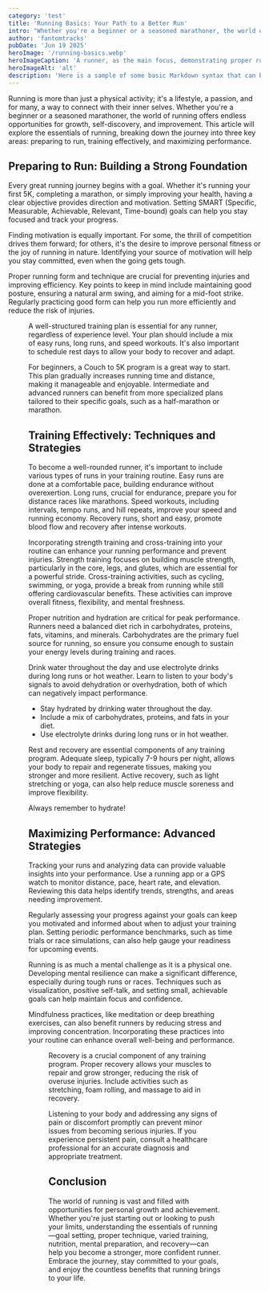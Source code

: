 ```yaml
---
category: 'test'
title: 'Running Basics: Your Path to a Better Run'
intro: "Whether you're a beginner or a seasoned marathoner, the world of running offers endless opportunities for growth, self-discovery, and improvement."
author: 'fantomtracks'
pubDate: 'Jun 19 2025'
heroImage: '/running-basics.webp'
heroImageCaption: 'A runner, as the main focus, demonstrating proper running form with a knee drive on a scenic path in Prospect Park, Brooklyn. Shot close-up on a Canon EOS R5 with a 70-200mm f/2.8 lens at 200mm, ensuring the runner remains centered and prominent --ar 16:9'
heroImageAlt: 'alt'
description: 'Here is a sample of some basic Markdown syntax that can be used when writing Markdown content in Astro.'
---
```


Running is more than just a physical activity; it's a lifestyle, a passion, and for many, a way to connect with their inner selves. Whether you're a beginner or a seasoned marathoner, the world of running offers endless opportunities for growth, self-discovery, and improvement. This article will explore the essentials of running, breaking down the journey into three key areas: preparing to run, training effectively, and maximizing performance.



## Preparing to Run: Building a Strong Foundation
Every great running journey begins with a goal. Whether it's running your first 5K, completing a marathon, or simply improving your health, having a clear objective provides direction and motivation. Setting SMART (Specific, Measurable, Achievable, Relevant, Time-bound) goals can help you stay focused and track your progress.

Finding motivation is equally important. For some, the thrill of competition drives them forward; for others, it's the desire to improve personal fitness or the joy of running in nature. Identifying your source of motivation will help you stay committed, even when the going gets tough.

Proper running form and technique are crucial for preventing injuries and improving efficiency. Key points to keep in mind include maintaining good posture, ensuring a natural arm swing, and aiming for a mid-foot strike. Regularly practicing good form can help you run more efficiently and reduce the risk of injuries.

<Figure src={myImage} alt="An image" caption="This is a caption" widths={[200, 400, 1440]}/>

A well-structured training plan is essential for any runner, regardless of experience level. Your plan should include a mix of easy runs, long runs, and speed workouts. It's also important to schedule rest days to allow your body to recover and adapt.

For beginners, a Couch to 5K program is a great way to start. This plan gradually increases running time and distance, making it manageable and enjoyable. Intermediate and advanced runners can benefit from more specialized plans tailored to their specific goals, such as a half-marathon or marathon.

## Training Effectively: Techniques and Strategies
To become a well-rounded runner, it's important to include various types of runs in your training routine. Easy runs are done at a comfortable pace, building endurance without overexertion. Long runs, crucial for endurance, prepare you for distance races like marathons. Speed workouts, including intervals, tempo runs, and hill repeats, improve your speed and running economy. Recovery runs, short and easy, promote blood flow and recovery after intense workouts.

Incorporating strength training and cross-training into your routine can enhance your running performance and prevent injuries. Strength training focuses on building muscle strength, particularly in the core, legs, and glutes, which are essential for a powerful stride. Cross-training activities, such as cycling, swimming, or yoga, provide a break from running while still offering cardiovascular benefits. These activities can improve overall fitness, flexibility, and mental freshness.

Proper nutrition and hydration are critical for peak performance. Runners need a balanced diet rich in carbohydrates, proteins, fats, vitamins, and minerals. Carbohydrates are the primary fuel source for running, so ensure you consume enough to sustain your energy levels during training and races.

Drink water throughout the day and use electrolyte drinks during long runs or hot weather. Learn to listen to your body's signals to avoid dehydration or overhydration, both of which can negatively impact performance.

- Stay hydrated by drinking water throughout the day.
- Include a mix of carbohydrates, proteins, and fats in your diet.
- Use electrolyte drinks during long runs or in hot weather.

Rest and recovery are essential components of any training program. Adequate sleep, typically 7-9 hours per night, allows your body to repair and regenerate tissues, making you stronger and more resilient. Active recovery, such as light stretching or yoga, can also help reduce muscle soreness and improve flexibility.

Always remember to hydrate!

## Maximizing Performance: Advanced Strategies
Tracking your runs and analyzing data can provide valuable insights into your performance. Use a running app or a GPS watch to monitor distance, pace, heart rate, and elevation. Reviewing this data helps identify trends, strengths, and areas needing improvement.

Regularly assessing your progress against your goals can keep you motivated and informed about when to adjust your training plan. Setting periodic performance benchmarks, such as time trials or race simulations, can also help gauge your readiness for upcoming events.

Running is as much a mental challenge as it is a physical one. Developing mental resilience can make a significant difference, especially during tough runs or races. Techniques such as visualization, positive self-talk, and setting small, achievable goals can help maintain focus and confidence.

Mindfulness practices, like meditation or deep breathing exercises, can also benefit runners by reducing stress and improving concentration. Incorporating these practices into your routine can enhance overall well-being and performance.

<Figure 
    src={myImage} 
    alt="An image" 
    caption="This is a caption" 
    widths={[200, 400, 1440]}
    figClasses='is-full-width-content'
/>

Recovery is a crucial component of any training program. Proper recovery allows your muscles to repair and grow stronger, reducing the risk of overuse injuries. Include activities such as stretching, foam rolling, and massage to aid in recovery.

Listening to your body and addressing any signs of pain or discomfort promptly can prevent minor issues from becoming serious injuries. If you experience persistent pain, consult a healthcare professional for an accurate diagnosis and appropriate treatment.

## Conclusion
The world of running is vast and filled with opportunities for personal growth and achievement. Whether you're just starting out or looking to push your limits, understanding the essentials of running—goal setting, proper technique, varied training, nutrition, mental preparation, and recovery—can help you become a stronger, more confident runner. Embrace the journey, stay committed to your goals, and enjoy the countless benefits that running brings to your life.
